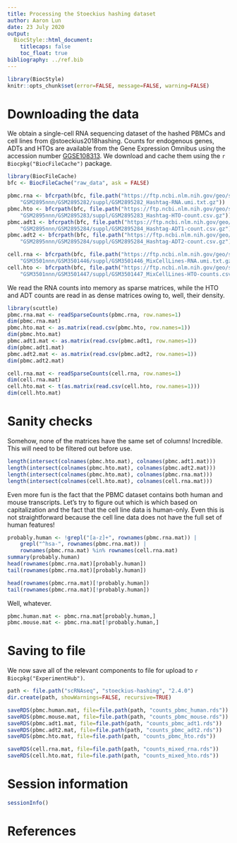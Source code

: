 ```yaml
---
title: Processing the Stoeckius hashing dataset
author: Aaron Lun
date: 23 July 2020 
output:
  BiocStyle::html_document:
    titlecaps: false
    toc_float: true
bibliography: ../ref.bib
---
```


```r
library(BiocStyle)
knitr::opts_chunk$set(error=FALSE, message=FALSE, warning=FALSE)
```

# Downloading the data

We obtain a single-cell RNA sequencing dataset of the hashed PBMCs and cell lines from @stoeckius2018hashing.
Counts for endogenous genes, ADTs and HTOs are available from the Gene Expression Omnibus
using the accession number [GGSE108313](https://www.ncbi.nlm.nih.gov/geo/query/acc.cgi?acc=GSE108313).
We download and cache them using the `r Biocpkg("BiocFileCache")` package.

```r
library(BiocFileCache)
bfc <- BiocFileCache("raw_data", ask = FALSE)

pbmc.rna <- bfcrpath(bfc, file.path("https://ftp.ncbi.nlm.nih.gov/geo/samples",
    "GSM2895nnn/GSM2895282/suppl/GSM2895282_Hashtag-RNA.umi.txt.gz"))
pbmc.hto <- bfcrpath(bfc, file.path("https://ftp.ncbi.nlm.nih.gov/geo/samples",
    "GSM2895nnn/GSM2895283/suppl/GSM2895283_Hashtag-HTO-count.csv.gz"))
pbmc.adt1 <- bfcrpath(bfc, file.path("https://ftp.ncbi.nlm.nih.gov/geo/samples",
    "GSM2895nnn/GSM2895284/suppl/GSM2895284_Hashtag-ADT1-count.csv.gz"))
pbmc.adt2 <- bfcrpath(bfc, file.path("https://ftp.ncbi.nlm.nih.gov/geo/samples",
    "GSM2895nnn/GSM2895284/suppl/GSM2895284_Hashtag-ADT2-count.csv.gz"))

cell.rna <- bfcrpath(bfc, file.path("https://ftp.ncbi.nlm.nih.gov/geo/samples",
    "GSM3501nnn/GSM3501446/suppl/GSM3501446_MixCellLines-RNA.umi.txt.gz"))
cell.hto <- bfcrpath(bfc, file.path("https://ftp.ncbi.nlm.nih.gov/geo/samples",
    "GSM3501nnn/GSM3501447/suppl/GSM3501447_MixCellLines-HTO-counts.csv.gz"))
```

We read the RNA counts into memory as sparse matrices,
while the HTO and ADT counts are read in as dense matrices owing to, well, their density.

```r
library(scuttle)
pbmc.rna.mat <- readSparseCounts(pbmc.rna, row.names=1)
dim(pbmc.rna.mat)
pbmc.hto.mat <- as.matrix(read.csv(pbmc.hto, row.names=1))
dim(pbmc.hto.mat)
pbmc.adt1.mat <- as.matrix(read.csv(pbmc.adt1, row.names=1))
dim(pbmc.adt1.mat)
pbmc.adt2.mat <- as.matrix(read.csv(pbmc.adt2, row.names=1))
dim(pbmc.adt2.mat)

cell.rna.mat <- readSparseCounts(cell.rna, row.names=1)
dim(cell.rna.mat)
cell.hto.mat <- t(as.matrix(read.csv(cell.hto, row.names=1)))
dim(cell.hto.mat)
```

# Sanity checks

Somehow, none of the matrices have the same set of columns!
Incredible.
This will need to be filtered out before use.

```r
length(intersect(colnames(pbmc.hto.mat), colnames(pbmc.adt1.mat)))
length(intersect(colnames(pbmc.hto.mat), colnames(pbmc.adt2.mat)))
length(intersect(colnames(pbmc.hto.mat), colnames(pbmc.rna.mat)))
length(intersect(colnames(cell.hto.mat), colnames(cell.rna.mat)))
```

Even more fun is the fact that the PBMC dataset contains both human and mouse transcripts.
Let's try to figure out which is which based on capitalization and the fact that the cell line data is human-only.
Even this is not straightforward because the cell line data does not have the full set of human features!

```r
probably.human <- !grepl("[a-z]+", rownames(pbmc.rna.mat)) |
    grepl("^hsa-", rownames(pbmc.rna.mat)) |
    rownames(pbmc.rna.mat) %in% rownames(cell.rna.mat)
summary(probably.human)
head(rownames(pbmc.rna.mat)[probably.human])
tail(rownames(pbmc.rna.mat)[probably.human])

head(rownames(pbmc.rna.mat)[!probably.human])
tail(rownames(pbmc.rna.mat)[!probably.human])
```

Well, whatever.

```r
pbmc.human.mat <- pbmc.rna.mat[probably.human,]
pbmc.mouse.mat <- pbmc.rna.mat[!probably.human,]
```

# Saving to file 

We now save all of the relevant components to file for upload to `r Biocpkg("ExperimentHub")`.

```r
path <- file.path("scRNAseq", "stoeckius-hashing", "2.4.0")
dir.create(path, showWarnings=FALSE, recursive=TRUE)

saveRDS(pbmc.human.mat, file=file.path(path, "counts_pbmc_human.rds"))
saveRDS(pbmc.mouse.mat, file=file.path(path, "counts_pbmc_mouse.rds"))
saveRDS(pbmc.adt1.mat, file=file.path(path, "counts_pbmc_adt1.rds"))
saveRDS(pbmc.adt2.mat, file=file.path(path, "counts_pbmc_adt2.rds"))
saveRDS(pbmc.hto.mat, file=file.path(path, "counts_pbmc_hto.rds"))

saveRDS(cell.rna.mat, file=file.path(path, "counts_mixed_rna.rds"))
saveRDS(cell.hto.mat, file=file.path(path, "counts_mixed_hto.rds"))
```

# Session information

```r
sessionInfo()
```

# References
